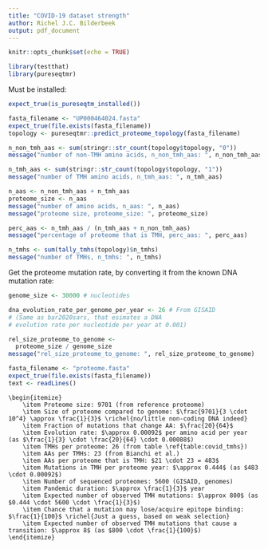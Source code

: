 ```yaml
---
title: "COVID-19 dataset strength"
author: Richel J.C. Bilderbeek
output: pdf_document
---
```


```r
knitr::opts_chunk$set(echo = TRUE)
```

```r
library(testthat)
library(pureseqtmr)
```

Must be installed:

```r
expect_true(is_pureseqtm_installed())
```



```r
fasta_filename <- "UP000464024.fasta"
expect_true(file.exists(fasta_filename))
topology <- pureseqtmr::predict_proteome_topology(fasta_filename)
```

```r
n_non_tmh_aas <- sum(stringr::str_count(topology$topology, "0"))
message("number of non-TMH amino acids, n_non_tmh_aas: ", n_non_tmh_aas)
```

```r
n_tmh_aas <- sum(stringr::str_count(topology$topology, "1"))
message("number of TMH amino acids, n_tmh_aas: ", n_tmh_aas)
```

```r
n_aas <- n_non_tmh_aas + n_tmh_aas
proteome_size <- n_aas
message("number of amino acids, n_aas: ", n_aas)
message("proteome size, proteome_size: ", proteome_size)
```

```r
perc_aas <- n_tmh_aas / (n_tmh_aas + n_non_tmh_aas)
message("percentage of proteome that is TMH, perc_aas: ", perc_aas)
```

```r
n_tmhs <- sum(tally_tmhs(topology)$n_tmhs) 
message("number of TMHs, n_tmhs: ", n_tmhs)
```

Get the proteome mutation rate, by converting it from the 
known DNA mutation rate:

```r
genome_size <- 30000 # nucleotides

dna_evolution_rate_per_genome_per_year <- 26 # From GISAID
# (Same as bar2020sars, that esimates a DNA 
# evolution rate per nucleotide per year at 0.001)
```

```r
rel_size_proteome_to_genome <- 
  proteome_size / genome_size
message("rel_size_proteome_to_genome: ", rel_size_proteome_to_genome)
```


```r
fasta_filename <- "proteome.fasta"
expect_true(file.exists(fasta_filename))
text <- readLines()
```


```
\begin{itemize}
	\item Proteome size: 9701 (from reference proteome)
	\item Size of proteome compared to genome: $\frac{9701}{3 \cdot 10^4} \approx \frac{1}{3}$ \richel{no/little non-coding DNA indeed}
	\item Fraction of mutations that change AA: $\frac{20}{64}$ 
	\item Evolution rate: $\approx 0.00092$ per amino acid per year (as $\frac{1}{3} \cdot \frac{20}{64} \cdot 0.00088$)
	\item TMHs per proteome: 26 (from table \ref{table:covid_tmhs})
	\item AAs per TMHs: 23 (from Bianchi et al.)
	\item AAs per proteome that is TMH: $21 \cdot 23 = 483$
	\item Mutations in TMH per proteome year: $\approx 0.444$ (as $483 \cdot 0.00092$)
	\item Number of sequenced proteomes: 5600 (GISAID, genomes)
	\item Pandemic duration: $\approx \frac{1}{3}$ year
	\item Expected number of observed TMH mutations: $\approx 800$ (as $0.444 \cdot 5600 \cdot \frac{1}{3}$)
	\item Chance that a mutation may lose/acquire epitope binding: $\frac{1}{100}$ \richel{Just a guess, based on weak selection}
	\item Expected number of observed TMH mutations that cause a transition: $\approx 8$ (as $800 \cdot \frac{1}{100}$)
\end{itemize}
```
